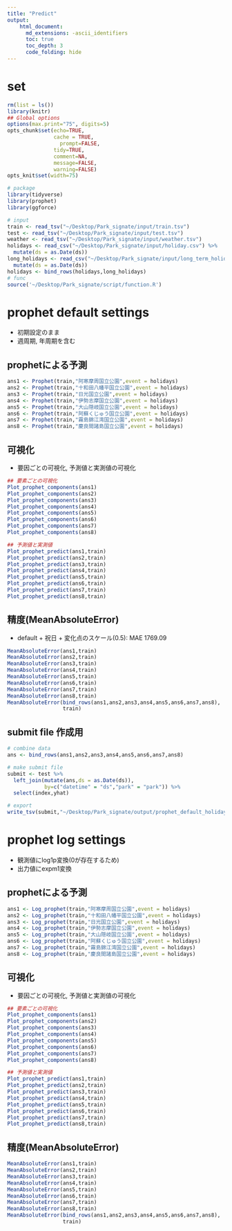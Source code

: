 ```yaml
---
title: "Predict"
output: 
    html_document:
      md_extensions: -ascii_identifiers
      toc: true
      toc_depth: 3
      code_folding: hide
---
```


# set 

```r
rm(list = ls())
library(knitr)
## Global options
options(max.print="75", digits=5)
opts_chunk$set(echo=TRUE,
               cache = TRUE,
	             prompt=FALSE,
               tidy=TRUE,
               comment=NA,
               message=FALSE,
               warning=FALSE)
opts_knit$set(width=75)
```

```r
# package
library(tidyverse)
library(prophet)
library(ggforce)

# input
train <- read_tsv("~/Desktop/Park_signate/input/train.tsv")
test <- read_tsv("~/Desktop/Park_signate/input/test.tsv")
weather <- read_tsv("~/Desktop/Park_signate/input/weather.tsv")
holidays <- read_csv("~/Desktop/Park_signate/input/holiday.csv") %>% 
  mutate(ds = as.Date(ds))
long_holidays <- read_csv("~/Desktop/Park_signate/input/long_term_holiday.csv") %>% 
  mutate(ds = as.Date(ds))
holidays <- bind_rows(holidays,long_holidays)
# func 
source('~/Desktop/Park_signate/script/function.R')
```

# prophet default settings

- 初期設定のまま
- 週周期, 年周期を含む

## prophetによる予測

```r
ans1 <- Prophet(train,"阿寒摩周国立公園",event = holidays)
ans2 <- Prophet(train,"十和田八幡平国立公園",event = holidays)
ans3 <- Prophet(train,"日光国立公園",event = holidays)
ans4 <- Prophet(train,"伊勢志摩国立公園",event = holidays)
ans5 <- Prophet(train,"大山隠岐国立公園",event = holidays)
ans6 <- Prophet(train,"阿蘇くじゅう国立公園",event = holidays)
ans7 <- Prophet(train,"霧島錦江湾国立公園",event = holidays)
ans8 <- Prophet(train,"慶良間諸島国立公園",event = holidays)
```

## 可視化

- 要因ごとの可視化, 予測値と実測値の可視化

```r
## 要素ごとの可視化
Plot_prophet_components(ans1)
Plot_prophet_components(ans2)
Plot_prophet_components(ans3)
Plot_prophet_components(ans4)
Plot_prophet_components(ans5)
Plot_prophet_components(ans6)
Plot_prophet_components(ans7)
Plot_prophet_components(ans8)

## 予測値と実測値
Plot_prophet_predict(ans1,train)
Plot_prophet_predict(ans2,train)
Plot_prophet_predict(ans3,train)
Plot_prophet_predict(ans4,train)
Plot_prophet_predict(ans5,train)
Plot_prophet_predict(ans6,train)
Plot_prophet_predict(ans7,train)
Plot_prophet_predict(ans8,train)
```

## 精度(MeanAbsoluteError)

- default + 祝日 + 変化点のスケール(0.5): MAE 1769.09

```r
MeanAbsoluteError(ans1,train)
MeanAbsoluteError(ans2,train)
MeanAbsoluteError(ans3,train)
MeanAbsoluteError(ans4,train)
MeanAbsoluteError(ans5,train)
MeanAbsoluteError(ans6,train)
MeanAbsoluteError(ans7,train)
MeanAbsoluteError(ans8,train)
MeanAbsoluteError(bind_rows(ans1,ans2,ans3,ans4,ans5,ans6,ans7,ans8),
                  train)
```

## submit file 作成用

```r
# combine data
ans <- bind_rows(ans1,ans2,ans3,ans4,ans5,ans6,ans7,ans8)

# make submit file
submit <- test %>% 
  left_join(mutate(ans,ds = as.Date(ds)),
            by=c("datetime" = "ds","park" = "park")) %>% 
  select(index,yhat)

# export
write_tsv(submit,"~/Desktop/Park_signate/output/prophet_default_holidays.tsv",col_names = FALSE)
```

# prophet log settings

- 観測値にlog1p変換(0が存在するため)
- 出力値にexpm1変換

## prophetによる予測

```r
ans1 <- Log_prophet(train,"阿寒摩周国立公園",event = holidays)
ans2 <- Log_prophet(train,"十和田八幡平国立公園",event = holidays)
ans3 <- Log_prophet(train,"日光国立公園",event = holidays)
ans4 <- Log_prophet(train,"伊勢志摩国立公園",event = holidays)
ans5 <- Log_prophet(train,"大山隠岐国立公園",event = holidays)
ans6 <- Log_prophet(train,"阿蘇くじゅう国立公園",event = holidays)
ans7 <- Log_prophet(train,"霧島錦江湾国立公園",event = holidays)
ans8 <- Log_prophet(train,"慶良間諸島国立公園",event = holidays)
```

## 可視化

- 要因ごとの可視化, 予測値と実測値の可視化

```r
## 要素ごとの可視化
Plot_prophet_components(ans1)
Plot_prophet_components(ans2)
Plot_prophet_components(ans3)
Plot_prophet_components(ans4)
Plot_prophet_components(ans5)
Plot_prophet_components(ans6)
Plot_prophet_components(ans7)
Plot_prophet_components(ans8)

## 予測値と実測値
Plot_prophet_predict(ans1,train)
Plot_prophet_predict(ans2,train)
Plot_prophet_predict(ans3,train)
Plot_prophet_predict(ans4,train)
Plot_prophet_predict(ans5,train)
Plot_prophet_predict(ans6,train)
Plot_prophet_predict(ans7,train)
Plot_prophet_predict(ans8,train)
```

## 精度(MeanAbsoluteError)

```r
MeanAbsoluteError(ans1,train)
MeanAbsoluteError(ans2,train)
MeanAbsoluteError(ans3,train)
MeanAbsoluteError(ans4,train)
MeanAbsoluteError(ans5,train)
MeanAbsoluteError(ans6,train)
MeanAbsoluteError(ans7,train)
MeanAbsoluteError(ans8,train)
MeanAbsoluteError(bind_rows(ans1,ans2,ans3,ans4,ans5,ans6,ans7,ans8),
                  train)
```

